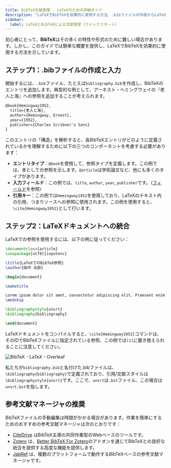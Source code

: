 ```yaml
---
title: BibTeX文献管理 - LaTeXのための詳細ガイド
description: "LaTeXでBibTeXを効果的に使用する方法、.bibファイルの作成からLaTeXドキュメントへの統合までを学びます。"
sidebar:
  label: LaTeXとBibTeXによる文献管理（クイックスタート）
---
```


初心者にとって、**BibTeX**はその多くの特性や形式のために難しい場合があります。しかし、このガイドでは簡単な概要を提供し、LaTeXでBibTeXを効果的に使用する方法を示しています。


<CiteDrive /> 

## ステップ1：.bibファイルの作成と入力

開始するには、`.bib`ファイル、たとえば`bibliography.bib`を作成し、BibTeXのエントリを追加します。典型的な例として、アーネスト・ヘミングウェイの『老人と海』への参照を追加することが考えられます。

```latex
@book{Hemingway1952,
  title={老人と海},
  author={Hemingway, Ernest},
  year={1952},
  publisher={Charles Scribner's Sons}
}
```

このエントリの「構造」を解析すると、各BibTeXエントリがどのように定義されているかを理解するために以下の三つのコンポーネントを考慮する必要があります：

- **エントリタイプ**：`@book`を使用して、参照タイプを定義します。この例では、本としての参照を示します。`@article`は学術論文など、他にも多くのタイプがあります。
- **入力フィールド**：この例では、`title`, `author`, `year`, `publisher`です。（[フィールド](/fields)を参照）
- **引用キー**：この例では`Hemingway1952`を使用しており、LaTeXのテキスト内の引用、つまりソースへの参照に使用されます。この例を使用すると、`\cite{Hemingway1952}`として行います。

## ステップ2：LaTeXドキュメントへの統合

LaTeXでの参照を使用するには、以下の例に従ってください：

```latex
\documentclass{article}
\usepackage[utf8]{inputenc}

\title{LaTeXでのBibTeX参照}
\author{田中 太郎}

\begin{document}

\maketitle

Lorem ipsum dolor sit amet, consectetur adipiscing elit. Praesent enim urna, dapibus et bibendum vel, consectetur et turpis. Cras a molestie nulla. \cite{Hemingway1952}
\medskip

\bibliographystyle{unsrt}
\bibliography{bibliography}

\end{document}

```

LaTeXドキュメントをコンパイルすると、`\cite{Hemingway1952}`コマンドは、そのIDでBibTeXファイルに指定されている参照、この例では`[1]`に置き換えられることに注意してください。

![BibTeX - LaTeX - Overleaf](@assets/images/tutorial/LaTeX_Overleaf_BibTeX-Example.png)

私たちが`bibliography.bib`と名付けた.bibファイルは、`\bibliography{bibliography}`で定義されており、引用/文献スタイルは`\bibliographystyle{unsrt}`です。ここで、`unsrt`は`.bst`ファイル、この場合は`unsrt.bst`を指します。

## 参考文献マネージャの推奨

BibTeXファイルの手動編集は時間がかかる場合があります。作業を簡単にするためのおすすめの参考文献マネージャは次のとおりです：

- [CiteDrive](https://www.citedrive.com/) はBibTeX主導の共同作業型のWebベースのツールです。
- [Zotero](https://www.zotero.org/) は、[Better BibTeX For Zotero](https://retorque.re/zotero-better-bibtex/)のアドオンを通じてBibTeXとの良好な統合を提供する高度な機能を提供します。
- [JabRef](https://www.jabref.org/) は、複数のプラットフォームで動作するBibTeXベースの参考文献マネージャです。